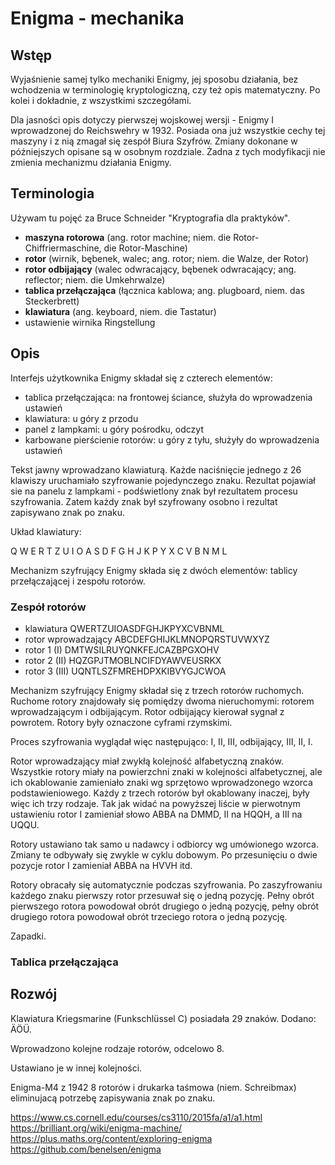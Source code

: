 # Enigma - mechanika

## Wstęp

Wyjaśnienie samej tylko mechaniki Enigmy, jej sposobu działania, bez wchodzenia w terminologię kryptologiczną, czy też opis matematyczny. Po kolei i dokładnie, z wszystkimi szczegółami.

Dla jasności opis dotyczy pierwszej wojskowej wersji - Enigmy I wprowadzonej do Reichswehry w 1932. Posiada ona już wszystkie cechy tej maszyny i z nią zmagał się zespół Biura Szyfrów. Zmiany dokonane w późniejszych opisane są w osobnym rozdziale. Żadna z tych modyfikacji nie zmienia mechanizmu działania Enigmy.

## Terminologia

Używam tu pojęć za Bruce Schneider "Kryptografia dla praktyków".

- **maszyna rotorowa** (ang. rotor machine; niem. die Rotor-Chiffriermaschine, die Rotor-Maschine)
- **rotor** (wirnik, bębenek, walec; ang. rotor; niem. die Walze, der Rotor)
- **rotor odbijający** (walec odwracający, bębenek odwracający; ang. reflector; niem. die Umkehrwalze)
- **tablica przełączająca** (łącznica kablowa; ang. plugboard, niem. das Steckerbrett)
- **klawiatura** (ang. keyboard, niem. die Tastatur)
- ustawienie wirnika Ringstellung

## Opis

Interfejs użytkownika Enigmy składał się z czterech elementów:

- tablica przełączająca: na frontowej ściance, służyła do wprowadzenia ustawień
- klawiatura: u góry z przodu
- panel z lampkami: u góry pośrodku, odczyt
- karbowane pierścienie rotorów: u góry z tyłu, służyły do wprowadzenia ustawień

Tekst jawny wprowadzano klawiaturą. Każde naciśnięcie jednego z 26 klawiszy uruchamiało szyfrowanie pojedynczego znaku. Rezultat pojawiał sie na panelu z lampkami - podświetlony znak był rezultatem procesu szyfrowania. Zatem każdy znak był szyfrowany osobno i rezultat zapisywano znak po znaku.

Układ klawiatury:

Q   W   E   R   T   Z   U   I   O
   A   S   D   F   G   H   J   K
P   Y   X   C   V   B   N   M   L

Mechanizm szyfrujący Enigmy składa się z dwóch elementów: tablicy przełączającej i zespołu rotorów.

### Zespół rotorów

- klawiatura QWERTZUIOASDFGHJKPYXCVBNML
- rotor wprowadzający ABCDEFGHIJKLMNOPQRSTUVWXYZ
- rotor 1 (I) DMTWSILRUYQNKFEJCAZBPGXOHV
- rotor 2 (II) HQZGPJTMOBLNCIFDYAWVEUSRKX
- rotor 3 (III) UQNTLSZFMREHDPXKIBVYGJCWOA

Mechanizm szyfrujący Enigmy składał się z trzech rotorów ruchomych. Ruchome rotory znajdowały się pomiędzy dwoma nieruchomymi: rotorem wprowadzającym i odbijającym. Rotor odbijający kierował sygnał z powrotem. Rotory były oznaczone cyframi rzymskimi.

Proces szyfrowania wyglądał więc następująco: I, II, III, odbijający, III, II, I.

Rotor wprowadzający miał zwykłą kolejność alfabetyczną znaków. Wszystkie rotory miały na powierzchni znaki w kolejności alfabetycznej, ale ich okablowanie zamieniało znaki wg sprzętowo wprowadzonego wzorca podstawieniowego. Każdy z trzech rotorów był okablowany inaczej, były więc ich trzy rodzaje. Tak jak widać na powyższej liście w pierwotnym ustawieniu rotor I zamieniał słowo ABBA na DMMD, II na HQQH, a III na UQQU.

Rotory ustawiano tak samo u nadawcy i odbiorcy wg umówionego wzorca. Zmiany te odbywały się zwykle w cyklu dobowym. Po przesunięciu o dwie pozycje rotor I zamieniał ABBA na HVVH itd.

Rotory obracały się automatycznie podczas szyfrowania. Po zaszyfrowaniu każdego znaku pierwszy rotor przesuwał się o jedną pozycję. Pełny obrót pierwszego rotora powodował obrót drugiego o jedną pozycję, pełny obrót drugiego rotora powodował obrót trzeciego rotora o jedną pozycję.

Zapadki.

### Tablica przełączająca

## Rozwój

Klawiatura Kriegsmarine (Funkschlüssel C) posiadała 29 znaków. Dodano: ÄÖÜ.

Wprowadzono kolejne rodzaje rotorów, odcelowo 8.

Ustawiano je w innej kolejności.

Enigma-M4 z 1942 8 rotorów i drukarka taśmowa (niem. Schreibmax) eliminujacą potrzebę zapisywania znak po znaku.

https://www.cs.cornell.edu/courses/cs3110/2015fa/a1/a1.html
https://brilliant.org/wiki/enigma-machine/
https://plus.maths.org/content/exploring-enigma
https://github.com/benelsen/enigma


<!-- Równolegle do Heberna podobną maszynę wynalazł holenderski uczony Hugo Aleksander Koch, a także niemiecki inżynier Artur Scherbius. Ten drugi zaproponował swój wynalazek armii niemieckiej już w 1918 roku, jednak wówczas nie spotkał się on z większym zainteresowaniem. Sytuacja zmieniła się po dojściu do władzy Hitlera. W ramach powszechnej modernizacji armii postanowiono wyposażyć niemieckie oddziały w maszyny szyfrujące. Wybór padł na maszynę Scherbiusa.

Enigma oprócz układu wirników wyposażona była w tzw. walec odwracający. Dzięki niemu możliwe było wykorzystanie maszyny zarówno do szyfrowania, jak i do deszyfrowania wiadomości. Co ciekawe, o ile z praktycznego punktu widzenia była to niewątpliwa zaleta, o tyle kryptograficznie stanowiło to poważną wadę. Taka konstrukcja powoduje bowiem powstanie negatywnego wzorca, czyli innymi słowy, zbioru zasad ograniczających liczbę możliwych kryptogramów. W tym przypadku żadna litera tekstu jawnego nie mogła zostać zaszyfrowana jako ona sama (czyli A w A, B w B itd.). Wiedza o tym okazała się bardzo cenna dla polskich, a później angielskich kryptoanalityków.

Wirniki Enigmy miały zdefiniowany układ połączeń, jednak można je było wkładać do urządzenia w różnej kolejności. Dodatkowo było ich więcej niż przeznaczonych na nie w maszynie gniazd (na początku wojny wirników było osiem). Każdy z nich można było ustawić na 26 sposobów. Podczas szyfrowania pierwszy z wirników obracał się o jedną pozycję z każdą szyfrowaną literą. Jego pełny obrót powodował przesunięcie o jedną pozycję drugiego wirnika, ten z kolei musiał wykonać pełny obrót, zanim o jedną pozycję przesunął się wirnik trzeci itd. Reasumując, o rodzaju zastosowanego przypisania decydowały następujące czynniki:

wybór wirników szyfrujących,
kolejność wirników w maszynie,
początkowe pozycje wirników.
Na rysunku 1.8 widać Enigmę z czterema gniazdami wirników. Po naciśnięciu klawisza odpowiadającego literze tekstu jawnego na znajdującym się powyżej panelu podświetlana była litera tekstu tajnego. Szyfrowanie oparte było na systemie kluczy dziennych determinujących ustawienie wirników. Często już pierwsza litera wiadomości powodowała przesunięcie nie tylko pierwszego, ale również drugiego, a nawet trzeciego wirnika. Szyfrant zapisywał tekst tajny, po czym przekazywał go radiotelegrafiście. Dla uzyskania dodatkowego bezpieczeństwa korzystano również z osobnych kluczy dla poszczególnych depesz. Klucz taki był szyfrowany kluczem dziennym na początku wiadomości. Dla pewności powtarzano go dwa razy. Odbiorca deszyfrował klucz depeszy, po czym zmieniał zgodnie z nim ustawienia maszyny i odczytywał przekaz.

Wiedza na temat zasad stosowania kluczy dla poszczególnych wiadomości była kolejnym ułatwieniem dla polskich kryptoanalityków. Wiedzieli bowiem, iż na początku każdego kryptogramu znajduje się powtórzona dwukrotnie kombinacja liter, co pozwalało uzyskać cenne informacje na temat klucza dziennego oraz ustawienia wirników. Równie cenne okazało się lenistwo niemieckich szyfrantów, którzy wielokrotnie powtarzali ten sam klucz.

Nie bez znaczenia była również niemiecka pedantyczność i sformalizowany charakter nadawanych depesz. Komunikaty zaczynały się i kończyły w identyczny sposób, zawierały również liczne powtórzenia samej treści. Innymi słowy, niemieccy szyfranci byli bardzo przewidywalni. Dawało to dodatkowe informacje na temat zawartych w depeszy wyrazów i zwrotów. -->